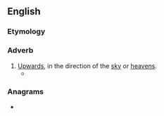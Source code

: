 ==English==

===Etymology===
{{suffix|en|heaven|wards}}

===Adverb===
{{en-adv|-}}

# [[upwards|Upwards]], in the direction of the [[sky]] or [[heavens]].
#* {{quote-book|en|author=Joan Morrison|title=Share House Blues|publisher=Boolarong Publications|year=1985|page=62|chapter=5|passage='Aaah!' they sigh, as the silvery Space Shuttle races '''heavenwards''' on top of a towering pillar of flame.}}

===Anagrams===
* {{anagrams|en|a=aadeehnrsvw|handweavers}}